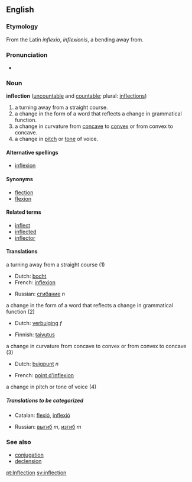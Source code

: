 ==English==

===Etymology===
From the Latin ''inflexio'', ''inflexionis'', a bending away from.

===Pronunciation===
*{{audio|en-us-inflection.ogg|Audio (US)}}

===Noun===
'''inflection''' ([[uncountable]] and [[countable]]; plural: [[inflections]])

#a turning away from a straight course.
#a change in the form of a word that reflects a change in grammatical function. 
#a change in curvature from [[concave]] to [[convex]] or from convex to concave.
#a change in [[pitch]] or [[tone]] of voice.

====Alternative spellings====
*[[inflexion]]

====Synonyms====
*[[flection]]
*[[flexion]]

====Related terms====
*[[inflect]]
*[[inflected]]
*[[inflector]]

==== Translations ====
;a turning away from a straight course (1)
{{top}}
*Dutch: [[bocht]]
*French: [[inflexion]]
{{mid}}
*Russian: [[сгибание]] ''n''
{{bottom}}

;a change in the form of a word that reflects a change in grammatical function (2)
{{top}}
*Dutch: [[verbuiging]] ''f''
{{mid}}
*Finnish: [[taivutus]]
{{bottom}}

;a change in curvature from concave to convex or from convex to concave (3)
{{top}}
*Dutch: [[buigpunt]] ''n''
{{mid}}
*French: [[point d'inflexion]]
{{bottom}}

;a change in pitch or tone of voice (4)
{{top}}
{{mid}}
{{bottom}}

=====Translations to be categorized=====
{{checktrans}}
{{top}}
*Catalan: [[flexió]], [[inflexió]]
{{mid}}
*Russian: [[выгиб]] ''m'', [[изгиб]] ''m''
{{bottom}}

===See also===
*[[conjugation]]
*[[declension]]

[[pt:Inflection]]
[[sv:inflection]]